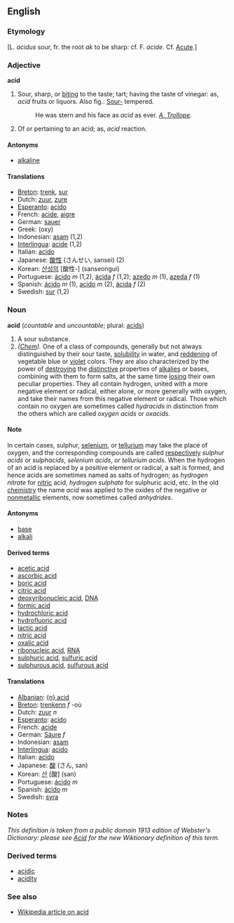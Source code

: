 ==English==
===Etymology===
[L. ''acidus'' sour, fr. the root ''ak'' to be sharp: cf. F. ''acide''. Cf. [[Acute]].]

===Adjective===
'''acid'''

# Sour, sharp, or [[biting]] to the taste; tart; having the taste of vinegar: as, ''acid'' fruits or liquors. Also fig.: [[Sour-]] tempered.
#:He was stern and his face as ''acid'' as ever. ''[[A. Trollope (source)|A. Trollope]].''
# Of or pertaining to an acid; as, ''acid'' reaction.

====Antonyms====
*[[alkaline]]

====Translations====
*[[Breton]]: [[trenk]], [[sur]]
*Dutch: [[zuur]], [[zure]]
*[[Esperanto]]: [[acido]]
*French: [[acide]], [[aigre]]
*German: [[sauer]]
*Greek: (oxy)
*Indonesian: [[asam]] (1,2)
*[[Interlingua]]: [[acide]] (1,2)
*Italian: [[acido]]
*Japanese: [[酸性]] (さんせい, sansei) (2)
*Korean: [[산성의]] [酸性-] (sanseongui)
*Portuguese: [[ácido]] ''m'' (1,2), [[ácida]] ''f'' (1,2); [[azedo]] ''m'' (1), [[azeda]] ''f'' (1)
*Spanish: [[ácido]] ''m'' (1), [[acido]] ''m'' (2), [[ácida]] ''f'' (2)
*Swedish: [[sur]] (1,2)

===Noun===
'''acid''' (''countable'' and ''uncountable''; plural: [[acids]])

# A sour substance.
# ''([[Chem (subject)|Chem]]).'' One of a class of compounds, generally but not always distinguished by their sour taste, [[solubility]] in water, and [[reddening]] of vegetable blue or [[violet]] colors. They are also characterized by the power of [[destroying]] the [[distinctive]] properties of [[alkalies]] or bases, combining with them to form salts, at the same time [[losing]] their own peculiar properties. They all contain hydrogen, united with a more negative element or radical, either alone, or more generally with oxygen, and take their names from this negative element or radical. Those which contain no oxygen are sometimes called ''hydracids'' in distinction from the others which are called ''oxygen acids'' or ''oxacids''.

====Note====
In certain cases, sulphur, [[selenium]], or [[tellurium]] may take the place of oxygen, and the corresponding compounds are called [[respectively]] ''sulphur acids'' or ''sulphacids'', ''selenium acids'', or ''tellurium acids''. When the hydrogen of an acid is replaced by a positive element or radical, a salt is formed, and hence acids are sometimes named as salts of hydrogen; as ''hydrogen nitrate'' for [[nitric]] acid, ''hydrogen sulphate'' for sulphuric acid, etc. In the old [[chemistry]] the name ''acid'' was applied to the oxides of the negative or [[nonmetallic]] elements, now sometimes called ''anhydrides''.

====Antonyms====
*[[base]]
*[[alkali]]

====Derived terms====<!-- derived from noun -->
*[[acetic acid]]
*[[ascorbic acid]]
*[[boric acid]]
*[[citric acid]]
*[[deoxyribonucleic acid]], [[DNA]]
*[[formic acid]]
*[[hydrochloric acid]]
*[[hydrofluoric acid]]
*[[lactic acid]]
*[[nitric acid]]
*[[oxalic acid]]
*[[ribonucleic acid]], [[RNA]]
*[[sulphuric acid]], [[sulfuric acid]]
*[[sulphurous acid]], [[sulfurous acid]]

====Translations====
*[[Albanian]]: [[{n} acid]]
*[[Breton]]: [[trenkenn]] ''f'' -où
*Dutch: [[zuur]] ''n''
*[[Esperanto]]: [[acido]]
*French: [[acide]]
*German: [[Säure]] ''f''
*Indonesian: [[asam]]
*[[Interlingua]]: [[acido]]
*Italian: [[acido]]
*Japanese: [[酸]] (さん, san)
*Korean: [[산]] [酸] (san)
*Portuguese: [[ácido]] ''m''
*Spanish: [[ácido]] ''m''
*Swedish: [[syra]]

===Notes===
''This definition is taken from a public domain 1913 edition of Webster's Dictionary: please see [[Acid]] for the new Wiktionary definition of this term.''

===Derived terms===<!-- not specifically derived from adj or noun: could be either -->
*[[acidic]]
*[[acidity]]

===See also===
*[[w:Acid|Wikipedia article on acid]]